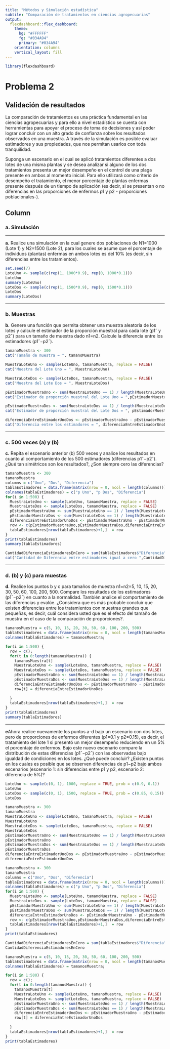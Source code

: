 ```yaml
---
title: "Métodos y Simulación estadística"
subtile: "Comparación de tratamientos en ciencias agropecuarias"
output: 
  flexdashboard::flex_dashboard:
    theme:
      bg: "#FFFFFF"
      fg: "#034A94" 
      primary: "#034A94" 
    orientation: columns
    vertical_layout: fill
---
```


```r
library(flexdashboard)
```

<h1>Problema 2</h1>


<h2>Validación de resultados</h2>


<p>La comparación de tratamientos es una práctica fundamental en las ciencias agropecuarias y para ello a nivel estadístico se cuenta con herramientas para apoyar el proceso de toma de decisiones y así poder lograr concluir con un alto grado de confianza sobre los resultados observados en una muestra. A través de la simulación es posible evaluar estimadores y sus propiedades, que nos permitan usarlos con toda tranquilidad.</p>

<p>Suponga un escenario en el cual se aplicó tratamientos diferentes a dos lotes de una misma plantas y se desea analizar si alguno de los dos tratamientos presenta un mejor desempeño en el control de una plaga presente en ambos al momento inicial. Para ello utilizará como criterio de desempeño el tratamiento, el menor porcentaje de plantas enfermas presente después de un tiempo de aplicación (es decir, si se presentan o no diferencias en las proporciones de enfermos p1 y p2 - proporciones poblacionales-).</p>

Column {data-width=700 .tabset}
-----------------------------------------------------------------------
### a. Simulación
<hr>
<strong>a.</strong> Realice una simulación en la cual genere dos poblaciones de N1=1000 (Lote 1) y N2=1500 (Lote 2), para los cuales se asume que el porcentaje de individuos (plantas) enfermas en ambos lotes es del 10% (es decir, sin diferencias entre los tratamientos).


```r
set.seed(7)
LoteUno <- sample(c(rep(1, 1000*0.9), rep(0, 1000*0.1))) 
LoteUno
summary(LoteUno)
LoteDos <- sample(c(rep(1, 1500*0.9), rep(0, 1500*0.1))) 
LoteDos
summary(LoteDos)
```
<hr>
### b. Muestras
<strong>b.</strong> Genere una función que permita obtener una muestra aleatoria de los lotes y calcule el estimador de la proporción muestral para cada lote (p1ˆ y p2ˆ) para un tamaño de muestra dado n1=n2. Calcule la diferencia entre los estimadores (p1ˆ−p2ˆ).

```r

tamanoMuestra <- 300
cat("Tamaño de muestra = ", tamanoMuestra)

MuestraLoteUno <- sample(LoteUno, tamanoMuestra, replace = FALSE)
cat("Muestra del Lote Uno = ", MuestraLoteUno)

MuestraLoteDos <- sample(LoteDos, tamanoMuestra, replace = FALSE)
cat("Muestra del Lote Dos = ", MuestraLoteDos)

pEstimadorMuestraUno <- sum(MuestraLoteUno == 1) / length(MuestraLoteUno)
cat("Estimador de proporción muestral del Lote Uno = ",pEstimadorMuestraUno)

pEstimadorMuestraDos <- sum(MuestraLoteDos == 1) / length(MuestraLoteDos)
cat("Estimador de proporción muestral del Lote Dos = ", pEstimadorMuestraDos)

diferenciaEntreEstimadorUnoDos <- pEstimadorMuestraUno - pEstimadorMuestraDos
cat("Diferencia entre los estimadores = ", diferenciaEntreEstimadorUnoDos) 


```

<hr>
### c. 500 veces (a) y (b)
<strong>c.</strong> Repita el escenario anterior (b) 500 veces y analice los resultados en cuanto al comportamiento de los 500
 estimadores (diferencias p1ˆ−p2ˆ). ¿Qué tan simétricos son los resultados?, ¿Son siempre cero las diferencias?


```r
tamanoMuestra <- 300
tamanoMuestra
columns = c("Uno", "Dos", "Diferencia") 
tablaEstimadores = data.frame(matrix(nrow = 0, ncol = length(columns)))
colnames(tablaEstimadores) = c("p Uno", "p Dos", "Diferencia")
for(i in 1:500) {
  MuestraLoteUno <- sample(LoteUno, tamanoMuestra, replace = FALSE)
  MuestraLoteDos <- sample(LoteDos, tamanoMuestra, replace = FALSE)
  pEstimadorMuestraUno <- sum(MuestraLoteUno == 1) / length(MuestraLoteUno)
  pEstimadorMuestraDos <- sum(MuestraLoteDos == 1) / length(MuestraLoteDos)
  diferenciaEntreEstimadorUnoDos <- pEstimadorMuestraUno - pEstimadorMuestraDos
  row <- c(pEstimadorMuestraUno,pEstimadorMuestraDos,diferenciaEntreEstimadorUnoDos)
  tablaEstimadores[nrow(tablaEstimadores)+1,]  = row
}
print(tablaEstimadores)
summary(tablaEstimadores)

CantidadDiferenciaEstimadoresEnCero = sum(tablaEstimadores$"Diferencia" == 0)
cat("Cantidad de Diferencia entre estimadores igual a cero ",CantidadDiferenciaEstimadoresEnCero)

```
<hr>
### d. (b) y (c) para muestas  
<strong>d.</strong> Realice los puntos b y c para tamaños de muestra n1=n2=5, 10, 15, 20, 30, 50, 60, 100, 200, 500. Compare los resultados de los estimadores (p1ˆ−p2ˆ) en cuanto a la normalidad. También analice el comportamiento de las diferencias y evalúe. ¿Considera que es más probable concluir que existen diferencias entre los tratamientos con muestras grandes que pequeñas, es decir, cuál considera usted que es el efecto del tamaño de muestra en el caso de la comparación de proporciones?.


```r
tamanosMuestra = c(5, 10, 15, 20, 30, 50, 60, 100, 200, 500)
tablaEstimadores = data.frame(matrix(nrow = 0, ncol = length(tamanosMuestra)))
colnames(tablaEstimadores) = tamanosMuestra;

for(i in 1:500) {
  row = c();
  for(t in 0:length(tamanosMuestra)) {
    tamanosMuestra[t]
    MuestraLoteUno <- sample(LoteUno, tamanoMuestra, replace = FALSE)
    MuestraLoteDos <- sample(LoteDos, tamanoMuestra, replace = FALSE)
    pEstimadorMuestraUno <- sum(MuestraLoteUno == 1) / length(MuestraLoteUno)
    pEstimadorMuestraDos <- sum(MuestraLoteDos == 1) / length(MuestraLoteDos)
    diferenciaEntreEstimadorUnoDos <- pEstimadorMuestraUno - pEstimadorMuestraDos
    row[t] = diferenciaEntreEstimadorUnoDos
    
  }
  tablaEstimadores[nrow(tablaEstimadores)+1,]  = row
}
print(tablaEstimadores)
summary(tablaEstimadores)
```

<hr>

<strong>e</strong>Ahora realice nuevamente los puntos a-d bajo un escenario con dos lotes, pero de proporciones de enfermos diferentes (p1=0.1 y p2=0.15), es decir, el tratamiento del lote 1 si presentó un mejor desempeño reduciendo en un 5% el porcentaje de enfermos. Bajo este nuevo escenario compare la distribución de estas diferencias (p1ˆ−p2ˆ) con las observadas bajo igualdad de condiciones en los lotes. ¿Qué puede concluir? ¿Existen puntos en los cuales es posible que se observen diferencias de p1−p2 bajo ambos escenarios (escenario 1: sin diferencias entre p1  y p2, escenario 2: diferencia de 5%)?

```r

LoteUno <- sample(c(0, 1), 1000, replace = TRUE, prob = c(0.9, 0.1))
LoteUno
LoteDos <- sample(c(0, 1), 1500, replace = TRUE, prob = c(0.85, 0.15))
LoteDos

tamanoMuestra <- 300
tamanoMuestra
MuestraLoteUno <- sample(LoteUno, tamanoMuestra, replace = FALSE)
MuestraLoteUno
MuestraLoteDos <- sample(LoteDos, tamanoMuestra, replace = FALSE)
MuestraLoteDos
pEstimadorMuestraUno <- sum(MuestraLoteUno == 1) / length(MuestraLoteUno)
pEstimadorMuestraUno
pEstimadorMuestraDos <- sum(MuestraLoteDos == 1) / length(MuestraLoteDos)
pEstimadorMuestraDos
diferenciaEntreEstimadorUnoDos <- pEstimadorMuestraUno - pEstimadorMuestraDos
diferenciaEntreEstimadorUnoDos

tamanoMuestra <- 300
tamanoMuestra
columns = c("Uno", "Dos", "Diferencia") 
tablaEstimadores = data.frame(matrix(nrow = 0, ncol = length(columns)))
colnames(tablaEstimadores) = c("p Uno", "p Dos", "Diferencia")
for(i in 1:500) {
  MuestraLoteUno <- sample(LoteUno, tamanoMuestra, replace = FALSE)
  MuestraLoteDos <- sample(LoteDos, tamanoMuestra, replace = FALSE)
  pEstimadorMuestraUno <- sum(MuestraLoteUno == 1) / length(MuestraLoteUno)
  pEstimadorMuestraDos <- sum(MuestraLoteDos == 1) / length(MuestraLoteDos)
  diferenciaEntreEstimadorUnoDos <- pEstimadorMuestraUno - pEstimadorMuestraDos
  row <- c(pEstimadorMuestraUno,pEstimadorMuestraDos,diferenciaEntreEstimadorUnoDos)
  tablaEstimadores[nrow(tablaEstimadores)+1,]  = row
}
print(tablaEstimadores)

CantidadDiferenciaEstimadoresEnCero = sum(tablaEstimadores$"Diferencia" == 0)
CantidadDiferenciaEstimadoresEnCero

tamanosMuestra = c(5, 10, 15, 20, 30, 50, 60, 100, 200, 500)
tablaEstimadores = data.frame(matrix(nrow = 0, ncol = length(tamanosMuestra)))
colnames(tablaEstimadores) = tamanosMuestra;

for(i in 1:500) {
  row = c();
  for(t in 0:length(tamanosMuestra)) {
    tamanosMuestra[t]
    MuestraLoteUno <- sample(LoteUno, tamanoMuestra, replace = FALSE)
    MuestraLoteDos <- sample(LoteDos, tamanoMuestra, replace = FALSE)
    pEstimadorMuestraUno <- sum(MuestraLoteUno == 1) / length(MuestraLoteUno)
    pEstimadorMuestraDos <- sum(MuestraLoteDos == 1) / length(MuestraLoteDos)
    diferenciaEntreEstimadorUnoDos <- pEstimadorMuestraUno - pEstimadorMuestraDos
    row[t] = diferenciaEntreEstimadorUnoDos
    
  }
  tablaEstimadores[nrow(tablaEstimadores)+1,]  = row
}
print(tablaEstimadores)

```

